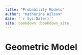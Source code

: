 ```yaml
--- 
title: "Probability Models"
author: "Katherine Wilson"
date: "`r Sys.Date()`"
site: bookdown::bookdown_site
---
```


# Geometric Model

